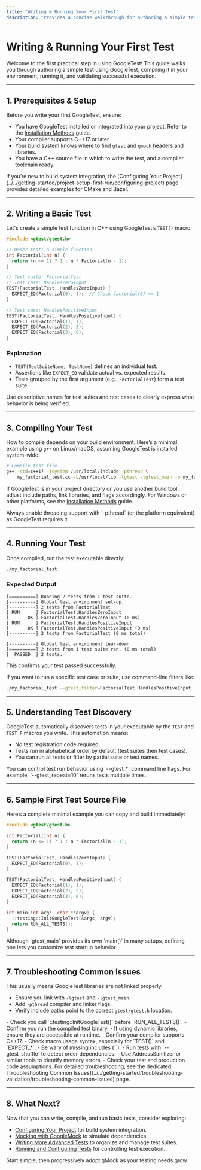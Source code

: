 ```yaml
---
title: "Writing & Running Your First Test"
description: "Provides a concise walkthrough for authoring a simple test using GoogleTest, compiling it, and running it successfully. Includes sample code, explanation of test discovery, and sample output to validate a working setup."
---
```


# Writing & Running Your First Test

Welcome to the first practical step in using GoogleTest! This guide walks you through authoring a simple test using GoogleTest, compiling it in your environment, running it, and validating successful execution.

---

## 1. Prerequisites & Setup

Before you write your first GoogleTest, ensure:

- You have GoogleTest installed or integrated into your project. Refer to the [Installation Methods](../../getting-started/prerequisites-installation/installation-methods) guide.
- Your compiler supports C++17 or later.
- Your build system knows where to find `gtest` and `gmock` headers and libraries.
- You have a C++ source file in which to write the test, and a compiler toolchain ready.

<Tip>
If you’re new to build system integration, the [Configuring Your Project](../../getting-started/project-setup-first-run/configuring-project) page provides detailed examples for CMake and Bazel.
</Tip>

---

## 2. Writing a Basic Test

Let's create a simple test function in C++ using GoogleTest’s `TEST()` macro.

```cpp
#include <gtest/gtest.h>

// Under test: a simple function
int Factorial(int n) {
  return (n <= 1) ? 1 : n * Factorial(n - 1);
}

// Test suite: FactorialTest
// Test case: HandlesZeroInput
TEST(FactorialTest, HandlesZeroInput) {
  EXPECT_EQ(Factorial(0), 1);  // Check factorial(0) == 1
}

// Test case: HandlesPositiveInput
TEST(FactorialTest, HandlesPositiveInput) {
  EXPECT_EQ(Factorial(1), 1);
  EXPECT_EQ(Factorial(2), 2);
  EXPECT_EQ(Factorial(3), 6);
}
```

### Explanation

- `TEST(TestSuiteName, TestName)` defines an individual test.
- Assertions like `EXPECT_EQ` validate actual vs. expected results.
- Tests grouped by the first argument (e.g., `FactorialTest`) form a test suite.

<Tip>
Use descriptive names for test suites and test cases to clearly express what behavior is being verified.
</Tip>

---

## 3. Compiling Your Test

How to compile depends on your build environment. Here’s a minimal example using `g++` on Linux/macOS, assuming GoogleTest is installed system-wide:

```bash
# Compile test file
g++ -std=c++17 -isystem /usr/local/include -pthread \
    my_factorial_test.cc -L/usr/local/lib -lgtest -lgtest_main -o my_factorial_test
```

If GoogleTest is in your project directory or you use another build tool, adjust include paths, link libraries, and flags accordingly. For Windows or other platforms, see the [Installation Methods](../../getting-started/prerequisites-installation/installation-methods) guide.

<Tip>
Always enable threading support with `-pthread` (or the platform equivalent) as GoogleTest requires it.
</Tip>

---

## 4. Running Your Test

Once compiled, run the test executable directly:

```bash
./my_factorial_test
```

### Expected Output

```text
[==========] Running 2 tests from 1 test suite.
[----------] Global test environment set-up.
[----------] 2 tests from FactorialTest
[ RUN      ] FactorialTest.HandlesZeroInput
[       OK ] FactorialTest.HandlesZeroInput (0 ms)
[ RUN      ] FactorialTest.HandlesPositiveInput
[       OK ] FactorialTest.HandlesPositiveInput (0 ms)
[----------] 2 tests from FactorialTest (0 ms total)

[----------] Global test environment tear-down
[==========] 2 tests from 1 test suite ran. (0 ms total)
[  PASSED  ] 2 tests.
```

This confirms your test passed successfully.

<Tip>
If you want to run a specific test case or suite, use command-line filters like:

```bash
./my_factorial_test --gtest_filter=FactorialTest.HandlesPositiveInput
```
</Tip>

---

## 5. Understanding Test Discovery

GoogleTest automatically discovers tests in your executable by the `TEST` and `TEST_F` macros you write. This automation means:

- No test registration code required.
- Tests run in alphabetical order by default (test suites then test cases).
- You can run all tests or filter by partial suite or test names.

<Tip>
You can control test run behavior using `--gtest_*` command line flags. For example, `--gtest_repeat=10` reruns tests multiple times.
</Tip>

---

## 6. Sample First Test Source File

Here’s a complete minimal example you can copy and build immediately:

```cpp
#include <gtest/gtest.h>

int Factorial(int n) {
  return (n <= 1) ? 1 : n * Factorial(n - 1);
}

TEST(FactorialTest, HandlesZeroInput) {
  EXPECT_EQ(Factorial(0), 1);
}

TEST(FactorialTest, HandlesPositiveInput) {
  EXPECT_EQ(Factorial(1), 1);
  EXPECT_EQ(Factorial(2), 2);
  EXPECT_EQ(Factorial(3), 6);
}

int main(int argc, char **argv) {
  ::testing::InitGoogleTest(&argc, argv);
  return RUN_ALL_TESTS();
}
```

<Tip>
Although `gtest_main` provides its own `main()` in many setups, defining one lets you customize test startup behavior.
</Tip>

---

## 7. Troubleshooting Common Issues

<AccordionGroup title="Common Issues">
<Accordion title="Test Executable Fails to Link (Missing Symbols)">
This usually means GoogleTest libraries are not linked properly.

- Ensure you link with `-lgtest` and `-lgtest_main`.
- Add `-pthread` compiler and linker flags.
- Verify include paths point to the correct `gtest/gtest.h` location.
</Accordion>
<Accordion title="Tests Aren't Discovered or Run">
- Check you call `::testing::InitGoogleTest()` before `RUN_ALL_TESTS()`.
- Confirm you run the compiled test binary.
- If using dynamic libraries, ensure they are accessible at runtime.
</Accordion>
<Accordion title="Compilation Errors with Macros">
- Confirm your compiler supports C++17.
- Check macro usage syntax, especially for `TEST()` and `EXPECT_*`.
- Be wary of missing includes (`<gtest/gtest.h>`).
</Accordion>
<Accordion title="Tests Fail Unexpectedly or Crash">
- Run tests with `--gtest_shuffle` to detect order dependencies.
- Use AddressSanitizer or similar tools to identify memory errors.
- Check your test and production code assumptions.
</Accordion>
</AccordionGroup>

<Note>
For detailed troubleshooting, see the dedicated [Troubleshooting Common Issues](../../getting-started/troubleshooting-validation/troubleshooting-common-issues) page.
</Note>

---

## 8. What Next?

Now that you can write, compile, and run basic tests, consider exploring:

- [Configuring Your Project](../../getting-started/project-setup-first-run/configuring-project) for build system integration.
- [Mocking with GoogleMock](../mocking-best-practices/creating-mocks) to simulate dependencies.
- [Writing More Advanced Tests](../writing-tests/test-organization-suites) to organize and manage test suites.
- [Running and Configuring Tests](../writing-tests/running-and-configuring-tests) for controlling test execution.

<Tip>
Start simple, then progressively adopt gMock as your testing needs grow.
</Tip>